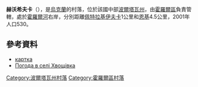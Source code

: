 {{coord|49|44|4|N|33|17|8|E|scale:100000_region:UA|display=title}}

'''赫沃希夫卡'''（{{lang-uk|Хвощівка}}），是[[烏克蘭|烏克蘭]]的村落，位於該國中部[[波爾塔瓦州|波爾塔瓦州]]，由[[霍羅爾區|霍羅爾區]]負責管轄，處於[[霍羅爾河|霍羅爾河]]右岸，分別距離[[佩特拉基伊夫卡|佩特拉基伊夫卡]]1公里和[[恩基_(霍羅爾區)|恩基]]4.5公里，2001年人口530。

==參考資料==
*[http://gska2.rada.gov.ua/pls/z7502/A005?rdat1=25.04.2009&rf7571=26743 картка]{{dead link|date=2018年4月 |bot=InternetArchiveBot |fix-attempted=yes }}
* [http://weather.in.ua/ua/poltavskaja/27295 Погода в селі Хвощівка] {{Wayback|url=http://weather.in.ua/ua/poltavskaja/27295 |date=20080625024025 }}

{{DEFAULTSORT:Хвощівка}}
[[Category:波爾塔瓦州村落|Category:波爾塔瓦州村落]]
[[Category:霍羅爾區村落|Category:霍羅爾區村落]]


{{Poltava-geo-stub}}